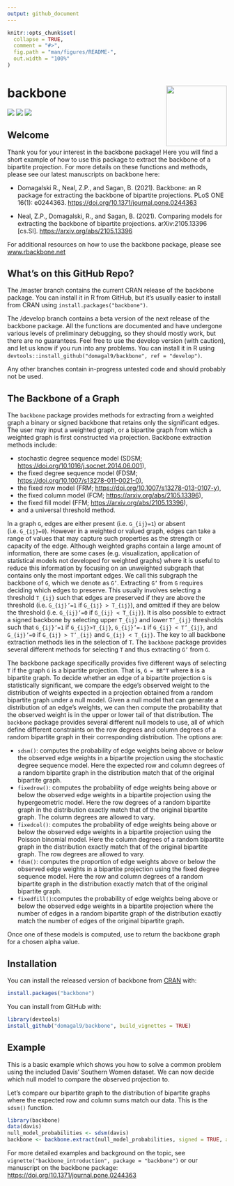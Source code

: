 ```yaml
---
output: github_document
---
```


<!-- README.md is generated from README.Rmd. Please edit that file -->

```r
knitr::opts_chunk$set(
  collapse = TRUE,
  comment = "#>",
  fig.path = "man/figures/README-",
  out.width = "100%"
)
```
# backbone <img src='man/figures/logo.png' align="right" height="139" />

<!-- badges: start -->
[![](https://www.r-pkg.org/badges/version/backbone?color=orange)](https://cran.r-project.org/package=backbone)
[![](http://cranlogs.r-pkg.org/badges/grand-total/backbone?color=blue)](https://cran.r-project.org/package=backbone)
[![](http://cranlogs.r-pkg.org/badges/last-month/backbone?color=green)](https://cran.r-project.org/package=backbone)
<!-- badges: end -->

## Welcome 
Thank you for your interest in the backbone package! Here you will find a short example of how to use this package to extract the backbone of a bipartite projection. For more details on these functions and methods, please see our latest manuscripts on backbone here:

* Domagalski R., Neal, Z.P., and Sagan, B. (2021). Backbone: an R package for extracting the backbone of bipartite projections. PLoS ONE 16(1): e0244363.
[https://doi.org/10.1371/journal.pone.0244363](https://doi.org/10.1371/journal.pone.0244363)

* Neal, Z.P., Domagalski, R., and Sagan, B. (2021). Comparing models for extracting the backbone of bipartite projections. arXiv:2105.13396 [cs.SI].
[https://arxiv.org/abs/2105.13396](https://arxiv.org/abs/2105.13396)

For additional resources on how to use the backbone package, please see [www.rbackbone.net](https://www.zacharyneal.com/backbone)

## What's on this GitHub Repo?
The /master branch contains the current CRAN release of the backbone package. You can install it in R from GitHub, but it's usually easier to install from CRAN using `install.packages("backbone")`.

The /develop branch contains a beta version of the next release of the backbone package. All the functions are documented and have undergone various levels of preliminary debugging, so they should mostly work, but there are no guarantees. Feel free to use the develop version (with caution), and let us know if you run into any problems. You can install it in R using `devtools::install_github("domagal9/backbone", ref = "develop")`.

Any other branches contain in-progress untested code and should probably not be used. 

## The Backbone of a Graph 
The `backbone` package provides methods for extracting from a weighted graph 
    a binary or signed backbone that retains only the significant edges. 
    The user may input a weighted graph, or a bipartite graph 
    from which a weighted graph is first constructed via projection.
    Backbone extraction methods include:

* stochastic degree sequence model (SDSM; [https://doi.org/10.1016/j.socnet.2014.06.001](https://doi.org/10.1016/j.socnet.2014.06.001)), 
* the fixed degree sequence model (FDSM; [https://doi.org/10.1007/s13278-011-0021-0](https://doi.org/10.1007/s13278-011-0021-0)),
* the fixed row model (FRM; [https://doi.org/10.1007/s13278-013-0107-y](https://doi.org/10.1007/s13278-013-0107-y)), 
* the fixed column model (FCM; [https://arxiv.org/abs/2105.13396](https://arxiv.org/abs/2105.13396)),
* the fixed fill model (FFM; [https://arxiv.org/abs/2105.13396](https://arxiv.org/abs/2105.13396)),
* and a universal threshold method. 

In a graph  `G`, edges are either present (i.e. `G_{ij}=1`) or absent (i.e. `G_{ij}=0`). However in a weighted or valued graph, edges can take a range of values that may capture such properties as the strength or capacity of the edge. Although weighted graphs contain a large amount of information, there are some cases (e.g. visualization, application of statistical models not developed for weighted graphs) where it is useful to reduce this information by focusing on an unweighted subgraph that contains only the most important edges. We call this subgraph the backbone of `G`, which we denote as `G’`. 
Extracting `G’` from `G` requires deciding which edges to preserve. This usually involves selecting a threshold `T_{ij}` such that edges are preserved if they are above the threshold (i.e. `G_{ij}’=1` if `G_{ij} > T_{ij}`), and omitted if they are below the threshold (i.e. `G_{ij}’=0` if `G_{ij} < T_{ij}`). It is also possible to extract a signed backbone by selecting upper `T_{ij}` and lower `T’_{ij}` 
thresholds such that `G_{ij}’=1` 
if `G_{ij}>T_{ij}`, 
`G_{ij}’=-1` if `G_{ij} < T’_{ij}`, 
and `G_{ij}’=0` if `G_{ij} > T’_{ij}` 
and `G_{ij} < T_{ij}`. The key to all backbone extraction methods lies in the selection of `T`. The `backbone` package provides several different methods for selecting `T` and thus extracting `G’` from `G`. 

The backbone package specifically provides five different ways of selecting `T` if the graph `G` is a bipartite projection. That is, `G = BB^T` where `B` is a bipartite graph. To decide whether an edge of a bipartite projection `G` is statistically significant, we compare the edge's observed weight to the distribution of weights expected in a projection obtained from a random bipartite graph under a null model. Given a null model that can generate a distribution of an edge's weights, we can then compute the probability that the observed weight is in the upper or lower tail of that distribution. The `backbone` package provides several different null models to use, all of which define different constraints on the row degrees and column degrees of a random bipartite graph in their corresponding distribution. The options are: 

* `sdsm()`: computes the probability of edge weights being above or below the observed edge weights in a bipartite projection using the stochastic degree sequence model.
    Here the expected row and column degrees of a random bipartite graph in the distribution match that of the original bipartite graph.
* `fixedrow()`: computes the probability of edge weights being above or below the observed edge weights in a bipartite projection using the hypergeometric model.
Here the row degrees of a random bipartite graph in the distribution exactly match that of the original bipartite graph. The column degrees are allowed to vary.
* `fixedcol()`: computes the probability of edge weights being above or below the observed edge weights in a bipartite projection using the Poisson binomial model.
Here the column degrees of a random bipartite graph in the distribution exactly match that of the original bipartite graph. The row degrees are allowed to vary.
* `fdsm()`: computes the proportion of edge weights above or below the observed edge weights in a bipartite projection using the fixed degree sequence model.
Here the row and column degrees of a random bipartite graph in the distribution exactly match that of the original bipartite graph.
* `fixedfill()`:computes the probability of edge weights being above or below the observed edge weights in a bipartite projection where the number of edges in a random bipartite graph
of the distribution exactly match the number of edges of the original bipartite graph.

Once one of these models is computed, use \code{\link{backbone.extract}} to return the backbone graph for a chosen alpha value.

## Installation

You can install the released version of backbone from [CRAN](https://CRAN.R-project.org) with:

``` r
install.packages("backbone")
```

You can install from GitHub with:

```r
library(devtools)
install_github("domagal9/backbone", build_vignettes = TRUE)
```

## Example

This is a basic example which shows you how to solve a common problem using the included Davis' Southern Women dataset. We can now decide which null model to compare the observed projection to. 

Let's compare our bipartite graph to the distribution of bipartite graphs where the expected row and column sums match our data. This is the `sdsm()` function.
```r
library(backbone)
data(davis)
null_model_probabilities <- sdsm(davis)
backbone <- backbone.extract(null_model_probabilities, signed = TRUE, alpha = 0.05)
```

For more detailed examples and background on the topic, see `vignette("backbone_introduction", package = "backbone")` or our manuscript on the backbone package: [https://doi.org/10.1371/journal.pone.0244363](https://doi.org/10.1371/journal.pone.0244363)
